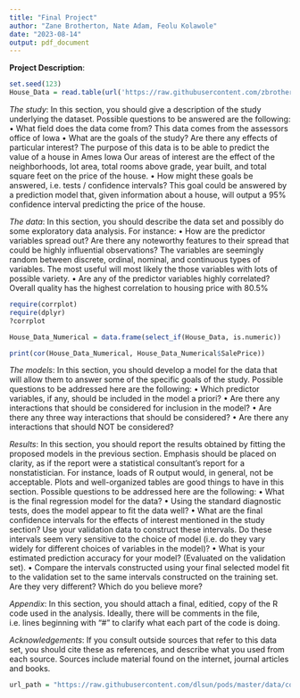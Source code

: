 ---
title: "Final Project"
author: "Zane Brotherton, Nate Adam, Feolu Kolawole"
date: "2023-08-14"
output: pdf_document
---

**Project Description**:

```{r}
set.seed(123)
House_Data = read.table(url('https://raw.githubusercontent.com/zbrotherton2158/okadaStats/master/ames2000_NAfix.csv'), sep=',', header=T)
```

*The study*: In this section, you should give a description of the study underlying the dataset. Possible
questions to be answered are the following:
• What field does the data come from?
  This data comes from the assessors office of Iowa
• What are the goals of the study? Are there any effects of particular interest?
  The purpose of this data is to be able to predict the value of a house in Ames Iowa
  Our areas of interest are the effect of the neighborhoods, lot area, total rooms above grade, year built, and total square feet on the price of the house. 
• How might these goals be answered, i.e. tests / confidence intervals?
  This goal could be answered by a prediction model that, given information about a house, will output a 95% confidence interval predicting the price of the house.

*The data*: In this section, you should describe the data set and possibly do some exploratory data
analysis. For instance:
• How are the predictor variables spread out? Are there any noteworthy features to their spread
that could be highly influential observations?
  The variables are seemingly random between discrete, ordinal, nominal, and continuous types of variables. The most useful will most likely the those variables with lots of possible variety.
• Are any of the predictor variables highly correlated?
  Overall quality has the highest correlation to housing price with 80.5%

```{r}
require(corrplot)
require(dplyr)
?corrplot

House_Data_Numerical = data.frame(select_if(House_Data, is.numeric))

print(cor(House_Data_Numerical, House_Data_Numerical$SalePrice))
```

*The models*: In this section, you should develop a model for the data that will allow them to answer
some of the specific goals of the study. Possible questions to be addressed here are the following:
• Which predictor variables, if any, should be included in the model a priori?
• Are there any interactions that should be considered for inclusion in the model?
• Are there any three way interactions that should be considered?
• Are there any interactions that should NOT be considered?


*Results*: In this section, you should report the results obtained by fitting the proposed models in the
previous section. Emphasis should be placed on clarity, as if the report were a statistical consultant’s
report for a nonstatistician. For instance, loads of R output would, in general, not be acceptable. Plots
and well-organized tables are good things to have in this section. Possible questions to be addressed
here are the following:
• What is the final regression model for the data?
• Using the standard diagnostic tests, does the model appear to fit the data well?
• What are the final confidence intervals for the effects of interest mentioned in the study section?
Use your validation data to construct these intervals. Do these intervals seem very sensitive to the
choice of model (i.e. do they vary widely for different choices of variables in the model)?
• What is your estimated prediction accuracy for your model? (Evaluated on the validation set).
• Compare the intervals constructed using your final selected model fit to the validation set to the
same intervals constructed on the training set. Are they very different? Which do you believe
more?

*Appendix*: In this section, you should attach a final, editied, copy of the R code used in the analysis.
Ideally, there will be comments in the file, i.e. lines beginning with “#” to clarify what each part of the code is doing.

*Acknowledgements*: If you consult outside sources that refer to this data set, you should cite these
as references, and describe what you used from each source. Sources include material found on the
internet, journal articles and books.

```{r read_data, eval=T, echo=T}
url_path = "https://raw.githubusercontent.com/dlsun/pods/master/data/covid/"
```
